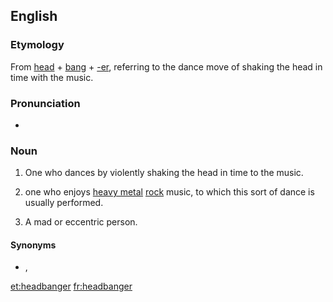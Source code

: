==English==

===Etymology===
{{wikipedia|headbanging}}
From [[head]] + [[bang]] + [[-er]], referring to the dance move of shaking the head in time with the music.

===Pronunciation===
* {{audio|en-us-headbanger.ogg|Audio (US)|lang=en}}

===Noun===
{{en-noun}}
# One who dances by violently shaking the head in time to the music.
# {{lb|en|by extension}} one who enjoys [[heavy metal]] [[rock]] music, to which this sort of dance is usually performed.
# A mad or eccentric person.

====Synonyms====
* {{sense|heavy metal fan}} {{l|en|metalhead}}, {{l|en|metaller}}

[[et:headbanger]]
[[fr:headbanger]]